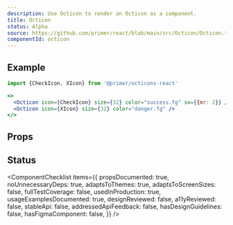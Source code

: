 ```yaml
---
description: Use Octicon to render an Octicon as a component.
title: Octicon
status: Alpha
source: https://github.com/primer/react/blob/main/src/Octicon/Octicon.tsx
componentId: octicon
---
```



## Example

```js
import {CheckIcon, XIcon} from '@primer/octicons-react'
```

```jsx live
<>
  <Octicon icon={CheckIcon} size={32} color="success.fg" sx={{mr: 2}} />
  <Octicon icon={XIcon} size={32} color="danger.fg" />
</>
```

## Props

<ComponentProps data={data} />

## Status

<ComponentChecklist
  items={{
    propsDocumented: true,
    noUnnecessaryDeps: true,
    adaptsToThemes: true,
    adaptsToScreenSizes: false,
    fullTestCoverage: false,
    usedInProduction: true,
    usageExamplesDocumented: true,
    designReviewed: false,
    a11yReviewed: false,
    stableApi: false,
    addressedApiFeedback: false,
    hasDesignGuidelines: false,
    hasFigmaComponent: false,
  }}
/>
